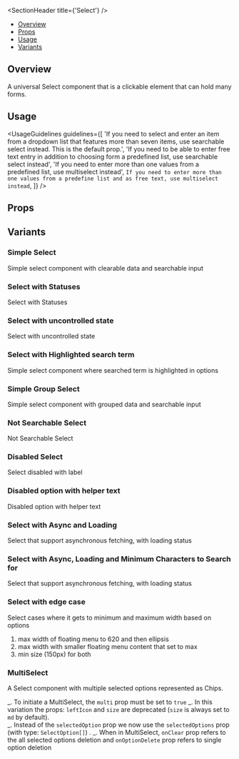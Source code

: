 
<Meta of={SelectStories} />

<SectionHeader title={'Select'} />

- [Overview](#overview)
- [Props](#props)
- [Usage](#usage)
- [Variants](#variants)

## Overview

A universal Select component that is a clickable element that can hold many forms.

## Usage

<UsageGuidelines
  guidelines={[
    'If you need to select and enter an item from a dropdown list that features more than seven items, use searchable select instead. This is the default prop.',
    'If you need to be able to enter free text entry in addition to choosing form a predefined list, use searchable select instead',
    'If you need to enter more than one values from a predefined list, use multiselect instead',
    `If you need to enter more than one values from a predefine list and as free text, use multiselect instead`,
  ]}
/>

## Props

<ArgTypes of={Select} />

## Variants

### Simple Select

Simple select component with clearable data and searchable input

<Canvas of={SelectStories.SimpleSelect} />

### Select with Statuses

Select with Statuses

<Canvas of={SelectStories.SelectWithStatuses} />

### Select with uncontrolled state

Select with uncontrolled state

<Canvas of={SelectStories.SelectWithUncontrolledState} />

### Select with Highlighted search term

Simple select component where searched term is highlighted in options

<Canvas of={SelectStories.SelectWithHighlight} />

### Simple Group Select

Simple select component with grouped data and searchable input

<Canvas of={SelectStories.SimpleGroupSelect} />

### Not Searchable Select

Not Searchable Select

<Canvas of={SelectStories.NotSearchableSelect} />

### Disabled Select

Select disabled with label

<Canvas of={SelectStories.DisabledSelect} />

### Disabled option with helper text

Disabled option with helper text

<Canvas of={SelectStories.DisabledOptionWithHelperText} />

### Select with Async and Loading

Select that support asynchronous fetching, with loading status

<Canvas of={SelectStories.AsyncSelect} />

### Select with Async, Loading and Minimum Characters to Search for

Select that support asynchronous fetching, with loading status

<Canvas of={SelectStories.AsyncSelectWithMinCharacters} />

### Select with edge case

Select cases where it gets to minimum and maximum width based on options <br />

1.  max width of floating menu to 620 and then ellipsis <br />
2.  max width with smaller floating menu content that set to max
3.  min size (150px) for both

<Canvas of={SelectStories.SelectWithEdgeCase} />

### MultiSelect

A Select component with multiple selected options represented as Chips. <br />

\_. To initiate a MultiSelect, the `multi` prop must be set to `true`
\_. In this variation the props: `leftIcon` and `size` are deprecated (`size` is always set to `md` by default). <br />
\_. Instead of the `selectedOption` prop we now use the `selectedOptions` prop (with type: `SelectOption[]`) .
\_. When in MultiSelect, `onClear` prop refers to the all selected options deletion and `onOptionDelete` prop refers to single option deletion

<Canvas of={SelectStories.MultiSelect} />
